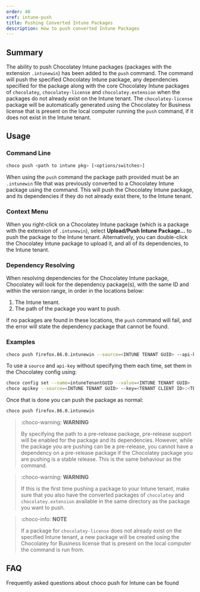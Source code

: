 ```yaml
---
order: 40
xref: intune-push
title: Pushing Converted Intune Packages
description: How to push converted Intune Packages
---
```


<?! Include "../../../shared/intune-note.txt" /?>

## Summary

The ability to push Chocolatey Intune packages (packages with the extension `.intunewin`) has been added to the `push` command. The command will push the specified Chocolatey Intune package, any dependencies specified for the package along with the core Chocolatey Intune packages of  `chocolatey`, `chocolatey-license` and `chocolatey.extension` when the packages do not already exist on the Intune tenant. The `chocolatey-license` package will be automatically generated using the Chocolatey for Business license that is present on the local computer running the `push` command, if it does not exist in the Intune tenant.

## Usage

### Command Line

~~~sh
choco push <path to intune pkg> [<options/switches>]
~~~

When using the `push` command the package path provided must be an `.intunewin` file that was previously converted to a Chocolatey Intune package using the <Xref title="`convert`" value="intune-convert" /> command. This will push the Chocolatey Intune package, and its dependencies if they do not already exist there, to the Intune tenant.

### Context Menu

When you right-click on a Chocolatey Intune package (which is a package with the extension of `.intunewin`), select **Upload/Push Intune Package...** to push the package to the Intune tenant. Alternatively, you can double-click the Chocolatey Intune package to upload it, and all of its dependencies, to the Intune tenant.

### Dependency Resolving

When resolving dependencies for the Chocolatey Intune package, Chocolatey will look for the dependency package(s), with the same ID and within the version range, in order in the locations below:

1. The Intune tenant.
2. The path of the package you want to push.

If no packages are found in these locations, the `push` command will fail, and the error will state the dependency package that cannot be found.

### Examples

~~~sh
choco push firefox.86.0.intunewin --source=<INTUNE TENANT GUID> --api-key=<TENANT CLIENT ID>:<TENANT CLIENT SECRET>
~~~

To use a `source` and `api-key` without specifying them each time, set them in the Chocolatey config using:

~~~sh
choco config set --name=intuneTenantGUID --value=<INTUNE TENANT GUID>
choco apikey --source=<INTUNE TENANT GUID> --key=<TENANT CLIENT ID>:<TENTANT CLIENT SECRET>
~~~

Once that is done you can push the package as normal:

~~~sh
choco push firefox.86.0.intunewin
~~~

> :choco-warning: **WARNING**
>
> By specifying the path to a pre-release package, pre-release support will be enabled for the package and its dependencies. However, while the package you are pushing can be a pre-release, you cannot have a dependency on a pre-release package if the Chocolatey package you are pushing is a stable release. This is the same behaviour as the <Xref title="`convert`" value="intune-convert" /> command.

> :choco-warning: **WARNING**
>
> If this is the first time pushing a package to your Intune tenant, make sure that you also have the converted packages of `chocolatey` and `chocolatey.extension` available in the same directory as the package you want to push.

> :choco-info: **NOTE**
>
> If a package for `chocolatey-license` does not already exist on the specified Intune tenant, a new package will be created using the Chocolatey for Business license that is present on the local computer the command is run from.

## FAQ

Frequently asked questions about choco push for Intune can be found <Xref title="here" value="intune-faq" anchor="push-faqs" />
